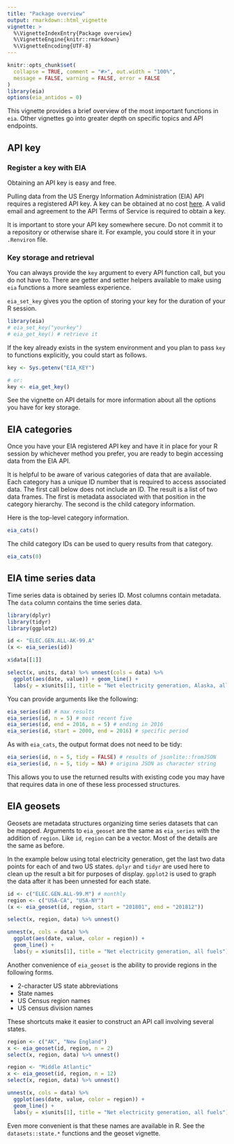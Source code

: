 ```yaml
---
title: "Package overview"
output: rmarkdown::html_vignette
vignette: >
  %\VignetteIndexEntry{Package overview}
  %\VignetteEngine{knitr::rmarkdown}
  %\VignetteEncoding{UTF-8}
---
```


```r
knitr::opts_chunk$set(
  collapse = TRUE, comment = "#>", out.width = "100%",
  message = FALSE, warning = FALSE, error = FALSE
)
library(eia)
options(eia_antidos = 0)
```

This vignette provides a brief overview of the most important functions in `eia`. Other vignettes go into greater depth on specific topics and API endpoints.

## API key

### Register a key with EIA

Obtaining an API key is easy and free. 

Pulling data from the US Energy Information Administration (EIA) API requires a registered API key. A key can be obtained at no cost [here](https://www.eia.gov/opendata/register.php). A valid email and agreement to the API Terms of Service is required to obtain a key.

It is important to store your API key somewhere secure. Do not commit it to a repository or otherwise share it. For example, you could store it in your `.Renviron` file.

### Key storage and retrieval

You can always provide the `key` argument to every API function call, but you do not have to. There are getter and setter helpers available to make using `eia` functions a more seamless experience.

`eia_set_key` gives you the option of storing your key for the duration of your R session.

```r
library(eia)
# eia_set_key("yourkey")
# eia_get_key() # retrieve it
```

If the key already exists in the system environment and you plan to pass `key` to functions explicitly, you could start as follows.

```r
key <- Sys.getenv("EIA_KEY")

# or:
key <- eia_get_key()
```

See the vignette on API details for more information about all the options you have for key storage.

## EIA categories

Once you have your EIA registered API key and have it in place for your R session by whichever method you prefer, you are ready to begin accessing data from the EIA API.

It is helpful to be aware of various categories of data that are available. Each category has a unique ID number that is required to access associated data. The first call below does not include an ID. The result is a list of two data frames. The first is metadata associated with that position in the category hierarchy. The second is the child category information.

Here is the top-level category information.

```r
eia_cats()
```

The child category IDs can be used to query results from that category.

```r
eia_cats(0)
```

## EIA time series data

Time series data is obtained by series ID. Most columns contain metadata. The `data` column contains the time series data.

```r
library(dplyr)
library(tidyr)
library(ggplot2)

id <- "ELEC.GEN.ALL-AK-99.A"
(x <- eia_series(id))

x$data[[1]]

select(x, units, data) %>% unnest(cols = data) %>% 
  ggplot(aes(date, value)) + geom_line() + 
  labs(y = x$units[1], title = "Net electricity generation, Alaska, all fuels")
```

You can provide arguments like the following:

```r
eia_series(id) # max results
eia_series(id, n = 5) # most recent five
eia_series(id, end = 2016, n = 5) # ending in 2016
eia_series(id, start = 2000, end = 2016) # specific period
```

As with `eia_cats`, the output format does not need to be tidy:

```r
eia_series(id, n = 5, tidy = FALSE) # results of jsonlite::fromJSON
eia_series(id, n = 5, tidy = NA) # origina JSON as character string
```

This allows you to use the returned results with existing code you may have that requires data in one of these less processed structures.

## EIA geosets

Geosets are metadata structures organizing time series datasets that can be mapped. Arguments to `eia_geoset` are the same as `eia_series` with the addition of `region`. Like `id`, `region` can be a vector. Most of the details are the same as before. 

In the example below using total electricity generation, get the last two data points for each of and two US states. `dplyr` and `tidyr` are used here to clean up the result a bit for purposes of display. `gpplot2` is used to graph the data after it has been unnested for each state.

```r
id <- c("ELEC.GEN.ALL-99.M") # monthly
region <- c("USA-CA", "USA-NY")
(x <- eia_geoset(id, region, start = "201801", end = "201812"))

select(x, region, data) %>% unnest()

unnest(x, cols = data) %>% 
  ggplot(aes(date, value, color = region)) +
  geom_line() + 
  labs(y = x$units[1], title = "Net electricity generation, all fuels")
```

Another convenience of `eia_geoset` is the ability to provide regions in the following forms.

* 2-character US state abbreviations
* State names
* US Census region names
* US census division names

These shortcuts make it easier to construct an API call involving several states.

```r
region <- c("AK", "New England")
x <- eia_geoset(id, region, n = 2)
select(x, region, data) %>% unnest()

region <- "Middle Atlantic"
x <- eia_geoset(id, region, n = 12)
select(x, region, data) %>% unnest()

unnest(x, cols = data) %>% 
  ggplot(aes(date, value, color = region)) +
  geom_line() + 
  labs(y = x$units[1], title = "Net electricity generation, all fuels")
```

Even more convenient is that these names are available in R. See the `datasets::state.*` functions and the geoset vignette.
